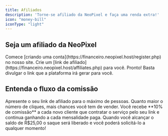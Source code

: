 ```yaml
---
title: Afiliados
description: 'Torne-se afiliado da NeoPixel e faça uma renda extra!'
icon: "money-bill"
iconType: "light"
---
```


## Seja um afiliado da NeoPixel

<Steps>
  <Step title="Criando sua conta">
    Comece [criando uma conta](https://financeiro.neopixel.host/register.php) no nosso site.
  </Step>
  <Step title="Ativando sua conta de afiliado">
    Crie um [link de afiliado](https://financeiro.neopixel.host/affiliates.php) para você.
  </Step>
  <Step title="Tudo pronto!">
    Pronto! Basta divulgar o link que a plataforma irá gerar para você.
  </Step>
</Steps>

## Entenda o fluxo da comissão

<Card title="Encontre interessados" icon="users" iconType="duotone" horizontal>
  Apresente o seu link de afiliado para o máximo de pessoas. Quanto maior o número de cliques, mais chances você tem de vender.
</Card>
<Card title="O cliente contrata" icon="bag-shopping" iconType="light" horizontal>
  Você recebe **10% de comissão** a cada novo cliente que contratar o serviço pelo seu link e continua ganhando a cada mensalidade paga.
</Card>
<Card title="Solicite o saque" icon="money-bill" iconType="light" horizontal>
  Quando você alcançar o saldo de R$25,00 o saque será liberado e você poderá solicitá-lo a qualquer momento!
</Card>